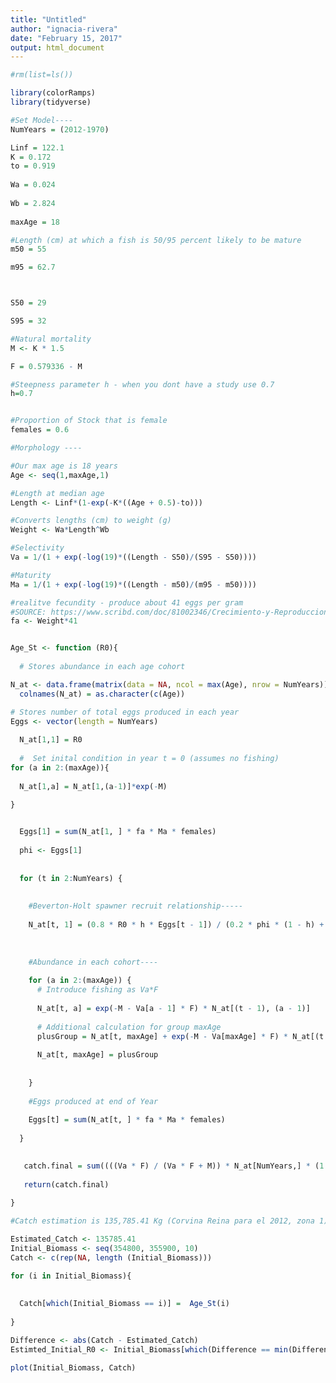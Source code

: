 ```yaml
---
title: "Untitled"
author: "ignacia-rivera"
date: "February 15, 2017"
output: html_document
---
```



```r
#rm(list=ls())

library(colorRamps)
library(tidyverse)

#Set Model----
NumYears = (2012-1970)

```


```r
Linf = 122.1
K = 0.172
to = 0.919
  
Wa = 0.024
  
Wb = 2.824
  
maxAge = 18

#Length (cm) at which a fish is 50/95 percent likely to be mature
m50 = 55

m95 = 62.7



S50 = 29

S95 = 32

#Natural mortality
M <- K * 1.5

F = 0.579336 - M

#Steepness parameter h - when you dont have a study use 0.7
h=0.7


#Proportion of Stock that is female
females = 0.6
```



```r
#Morphology ----

#Our max age is 18 years
Age <- seq(1,maxAge,1)

#Length at median age 
Length <- Linf*(1-exp(-K*((Age + 0.5)-to)))

#Converts lengths (cm) to weight (g)
Weight <- Wa*Length^Wb

#Selectivity
Va = 1/(1 + exp(-log(19)*((Length - S50)/(S95 - S50))))

#Maturity
Ma = 1/(1 + exp(-log(19)*((Length - m50)/(m95 - m50))))

#realitve fecundity - produce about 41 eggs per gram 
#SOURCE: https://www.scribd.com/doc/81002346/Crecimiento-y-Reproduccion-de-corvina
fa <- Weight*41


```


```r




```
  

```r

  
Age_St <- function (R0){
  
  # Stores abundance in each age cohort

N_at <- data.frame(matrix(data = NA, ncol = max(Age), nrow = NumYears))  
  colnames(N_at) = as.character(c(Age))

# Stores number of total eggs produced in each year   
Eggs <- vector(length = NumYears)
  
  N_at[1,1] = R0
  
  #  Set inital condition in year t = 0 (assumes no fishing)
for (a in 2:(maxAge)){
 
  N_at[1,a] = N_at[1,(a-1)]*exp(-M)
  
}


  Eggs[1] = sum(N_at[1, ] * fa * Ma * females)
  
  phi <- Eggs[1]
  
  
  for (t in 2:NumYears) {
    
    
    #Beverton-Holt spawner recruit relationship-----
    
    N_at[t, 1] = (0.8 * R0 * h * Eggs[t - 1]) / (0.2 * phi * (1 - h) + (h - 0.2) * Eggs[t - 1])
                                                                             
    
    
    #Abundance in each cohort----
    
    for (a in 2:(maxAge)) {
      # Introduce fishing as Va*F
      
      N_at[t, a] = exp(-M - Va[a - 1] * F) * N_at[(t - 1), (a - 1)]
      
      # Additional calculation for group maxAge
      plusGroup = N_at[t, maxAge] + exp(-M - Va[maxAge] * F) * N_at[(t - 1), (maxAge)]
      
      N_at[t, maxAge] = plusGroup
      
      
    }
    
    #Eggs produced at end of Year
    
    Eggs[t] = sum(N_at[t, ] * fa * Ma * females)
    
  }

  
   catch.final = sum((((Va * F) / (Va * F + M)) * N_at[NumYears,] * (1 - exp(-M - Va * F))) * (Weight / 1000))
   
   return(catch.final)
   
}

```

```r

#Catch estimation is 135,785.41 Kg (Corvina Reina para el 2012, zona 1).

Estimated_Catch <- 135785.41
Initial_Biomass <- seq(354800, 355900, 10)
Catch <- c(rep(NA, length (Initial_Biomass)))

for (i in Initial_Biomass){
 
  
  Catch[which(Initial_Biomass == i)] =  Age_St(i)
  
}

Difference <- abs(Catch - Estimated_Catch)
Estimted_Initial_R0 <- Initial_Biomass[which(Difference == min(Difference))]

plot(Initial_Biomass, Catch)

```


